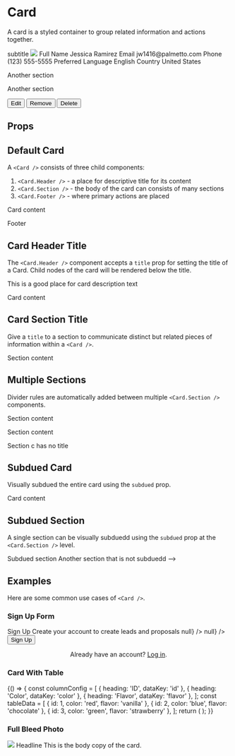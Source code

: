 

<Meta
  title="Components/Card"
  component={Card}
/>

# Card

A card is a styled container to group related information and actions together.

<Canvas>
  <Box background="grey-lightest" padding="2xl">
    <Card overflow="hidden">
      <Card.Header title="Card Demo">
        <Box as="p" color="grey" fontSize="sm">subtitle</Box>
      </Card.Header>
      <Box overflow="hidden" height="130px">
        <img src="https://images.unsplash.com/photo-1573341830496-e89fcae7f5eb?ixlib=rb-1.2.1&ixid=eyJhcHBfaWQiOjEyMDd9&auto=format&fit=crop&w=2468&q=80" />
      </Box>
      <Card.Section title="profile">
        <Box direction="row" childGap="lg">
          <Box flex="auto" childGap="lg">
            <Box childGap="2xs">
              <Box fontSize="sm" color="grey">Full Name</Box>
              <Box>Jessica Ramirez</Box>
            </Box>
            <Box childGap="2xs">
              <Box fontSize="sm" color="grey">Email</Box>
              <Box>jw1416@palmetto.com</Box>
            </Box>
            <Box childGap="2xs">
              <Box fontSize="sm" color="grey">Phone</Box>
              <Box>(123) 555-5555</Box>
            </Box>
          </Box>
          <Box flex="auto" childGap="lg">
            <Box childGap="2xs">
              <Box fontSize="sm" color="grey">Preferred Language</Box>
              <Box>English</Box>
            </Box>
            <Box childGap="2xs">
              <Box fontSize="sm" color="grey">Country</Box>
              <Box>United States</Box>
            </Box>
          </Box>
        </Box>
      </Card.Section>
      <Card.Section title="site location">
        <p>Another section</p>
      </Card.Section>
      <Card.Section title="utility information">
        <p>Another section</p>
      </Card.Section>
      <Card.Footer
        direction="row"
        justify="between"
        overflow="hidden"
        childGap="md"
      >
        <Box direction="row" childGap="sm">
          <Button size="sm" variant="light">Edit</Button>
          <Button size="sm" variant="light">Remove</Button>
        </Box>
        <Button variant="danger" isOutlined size="sm">Delete</Button>
      </Card.Footer>
    </Card>
  </Box>
</Canvas>

## Props

<ArgsTable of={Card} />

## Default Card

A `<Card />` consists of three child components:

1. `<Card.Header />` - a place for descriptive title for its content
1. `<Card.Section />` - the body of the card can consists of many sections
1. `<Card.Footer />` - where primary actions are placed

<Canvas>
  <Story name="Default Card">
    <Card>
      <Card.Header title="Default Card" />
      <Card.Section>
        <p>Card content</p>
      </Card.Section>
      <Card.Footer>Footer</Card.Footer>
    </Card>
  </Story>
</Canvas>

## Card Header Title

The `<Card.Header />` component accepts a `title` prop for setting the title of a Card. Child nodes of the card will be rendered below the title.

<Canvas>
  <Story name="Card Title">
    <Card>
      <Card.Header title="Default Card">This is a good place for card description text</Card.Header>
      <Card.Section>
        <p>Card content</p>
      </Card.Section>
    </Card>
  </Story>
</Canvas>

## Card Section Title

Give a `title` to a section to communicate distinct but related pieces of information within a `<Card />`.

<Canvas>
  <Story name="Section Title">
    <Card>
      <Card.Header title="Card Title" />
      <Card.Section title="Section Title">
        <p>Section content</p>
      </Card.Section>
    </Card>
  </Story>
</Canvas>

## Multiple Sections

Divider rules are automatically added between multiple `<Card.Section />` components.

<Canvas>
  <Story name="Multiple Sections">
    <Card>
      <Card.Header title="Subdued Card" />
      <Card.Section title="Section A Title">
        <p>Section content</p>
      </Card.Section>
      <Card.Section title="Section B Title">
        <p>Section content</p>
      </Card.Section>
      <Card.Section>
        <p>Section c has no title</p>
      </Card.Section>
    </Card>
  </Story>
</Canvas>

## Subdued Card

Visually subdued the entire card using the `subdued` prop.

<Canvas>
  <Story name="Subdued Card">
    <Card subdued>
      <Card.Header title="Subdued Card" />
      <Card.Section>
        <p>Card content</p>
      </Card.Section>
    </Card>
  </Story>
</Canvas>

## Subdued Section

A single section can be visually subduedd using the `subdued` prop at the `<Card.Section />` level.

<Canvas>
  <Story name="Subdued Section">
    <Card>
      <Card.Header title="Card with Subdued Section" />
      <Card.Section subdued>
        <Box as="p">Subdued section</Box>
      </Card.Section>
      <Card.Section>
        <Box as="p">Another section that is not subduedd</Box>
      </Card.Section>
    </Card>
  </Story>
</Canvas>


<!--
## Child Components

Included in the Card component package are child components to help layout content and actions in a consistent manner.

<!-- ### Card.Header

<ArgsTable of={Card.Header} />

### Card.Section

<ArgsTable of={Card.Section} />

### Card.Footer

<ArgsTable of={Card.Footer} /> --> -->


## Examples

Here are some common use cases of `<Card />`.

### Sign Up Form
<Canvas>
  <Story name="Example - Sign Up Form">
    <Box justify="center" align="center" padding="2xl" background="grey-lightest">
        <Card maxWidth="4xl">
          <Card.Section padding="3xl">
            <Box childGap="xl">
              <Box childGap="sm" align="center">
                <Heading as="h1" size="xl">Sign Up</Heading>
                <Box as="p" color="grey" fontSize="sm">Create your account to create leads and proposals</Box>
              </Box>
              <Box childGap="lg">
                <TextInput id="email" value="" label="Email Address" onChange={() => null} />
                <TextInput id="password" type="password" value="" label="Password" onChange={() => null} />
                <Button fullWidth variant="primary">Sign Up</Button>
              </Box>
              <Box align="center" fontSize="sm" color="grey">
                <p>Already have an account? <a href="#" className="font-color-primary">Log in</a>.</p>
              </Box>
            </Box>
          </Card.Section>
        </Card>
    </Box>
  </Story>
</Canvas>

### Card With Table

<Canvas>
  <Story name="Example - Card With Table">
    {() => {
      const columnConfig = [
        { heading: 'ID', dataKey: 'id' },
        { heading: 'Color', dataKey: 'color' },
        { heading: 'Flavor', dataKey: 'flavor' },
      ];
      const tableData = [
        { id: 1, color: 'red', flavor: 'vanilla' },
        { id: 2, color: 'blue', flavor: 'chocolate' },
        { id: 3, color: 'green', flavor: 'strawberry' },
      ];
      return (
        <Card>
          <Card.Header title="Flavor Table" />
          <Card.Section padding="0">
          <Table
            rowKey="id"
            columns={columnConfig}
            rows={tableData}
          />
          </Card.Section>
        </Card>
      );
    }}
  </Story>
</Canvas>

### Full Bleed Photo

<Canvas>
  <Story name="Example - Full Bleed Photo">
    <Box justify="center" align="center" padding="2xl" background="grey-lightest">
      <Card width="300px">
        <Card.Section overflow="hidden" height="300px">
          <img src="https://images.unsplash.com/photo-1555412654-72a95a495858?ixlib=rb-1.2.1&ixid=eyJhcHBfaWQiOjEyMDd9&auto=format&fit=crop&w=1000&q=80" />
        </Card.Section>
        <Card.Section childGap="xs">
          <Heading>Headline</Heading>
          <Box as="p">This is the body copy of the card.</Box>
        </Card.Section>
      </Card>
    </Box>
  </Story>
</Canvas>
